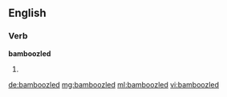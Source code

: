 ==English==

===Verb===
'''bamboozled'''

# {{past of|bamboozle}}

[[de:bamboozled]]
[[mg:bamboozled]]
[[ml:bamboozled]]
[[vi:bamboozled]]